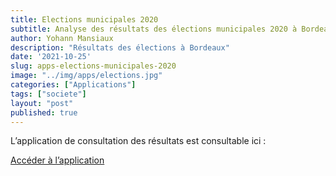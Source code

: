 ```yaml
---
title: Elections municipales 2020
subtitle: Analyse des résultats des élections municipales 2020 à Bordeaux
author: Yohann Mansiaux
description: "Résultats des élections à Bordeaux"
date: '2021-10-25'
slug: apps-elections-municipales-2020
image: "../img/apps/elections.jpg"
categories: ["Applications"]
tags: ["societe"]
layout: "post"
published: true
---
```


L'application de consultation des résultats est consultable ici :

<p><a href="https://rstudio-connect.bordeaux-it.fr/elections2020/" target="_blank" rel="noopener noreferrer" class="button">Accéder à l'application</a></p>
